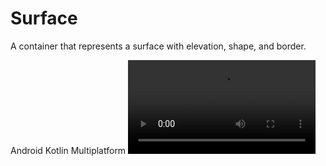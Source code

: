 
# Surface

A container that represents a surface with elevation, shape, and border.

<TagContainer>
  <Tag>Android</Tag>
  <Tag>Kotlin Multiplatform</Tag>
</TagContainer>

<Video src="https://files.catbox.moe/ewuxzr.mp4" />

<br />

## Installation

```bash copy
./gradlew lumo --add Surface
```

## Usage

### Basic Surface

```kotlin copy
Surface(
    color = AppTheme.colors.surface,
    shadowElevation = 4.dp,
    shape = RoundedCornerShape(8.dp)
) {
    Text(
        text = "Surface Content",
        modifier = Modifier.padding(16.dp)
    )
}
```

### Clickable Surface

```kotlin copy
Surface(
    onClick = { /* Handle click */ },
    color = AppTheme.colors.primary,
    contentColor = AppTheme.colors.onPrimary,
    shape = RoundedCornerShape(12.dp),
    shadowElevation = 8.dp,
    border = BorderStroke(1.dp, AppTheme.colors.border)
) {
    Text(
        text = "Clickable Surface",
        modifier = Modifier.padding(16.dp)
    )
}
```

## API Documentation

### Parameters

| Parameter           | Type                       | Description                     |
| ------------------- | -------------------------- | ------------------------------- |
| `modifier`          | `Modifier`                 | Modifier for the surface        |
| `shape`             | `Shape`                    | Shape of the surface            |
| `color`             | `Color`                    | Background color                |
| `contentColor`      | `Color`                    | Color for the content           |
| `shadowElevation`   | `Dp`                       | Elevation shadow size           |
| `border`            | `BorderStroke?`            | Optional border for the surface |
| `onClick`           | `(() -> Unit)?`            | Optional click handler          |
| `enabled`           | `Boolean`                  | Whether surface is enabled      |
| `selected`          | `Boolean`                  | Whether surface is selected     |
| `checked`           | `Boolean`                  | Whether surface is checked      |
| `interactionSource` | `MutableInteractionSource` | Source of interactions          |
| `content`           | `@Composable () -> Unit`   | Content to display              |
